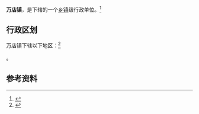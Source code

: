 {{中国乡级行政区|42/13/03/101/000}}

'''万店镇'''，是{{PRC admin/fullname|42/13/03/101/000|3}}下辖的一个[[乡镇|乡镇]]级行政单位。<ref>{{PRC admin/ref sgc|{{PRC admin/parent|42/13/03/101/000}}}}</ref>

== 行政区划 ==

万店镇下辖以下地区：<ref>{{PRC admin/ref sgc|42/13/03/101/000}}</ref>

{{PRC admin/children|42/13/03/101/000}}。

== 参考资料 ==

{{reflist}}

{{行政区划小作品}}
{{PRC admin/navcat|42/13/03/101/000}}